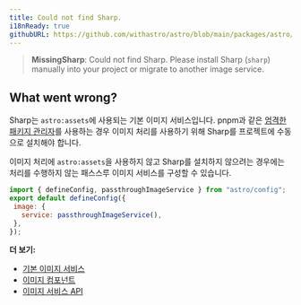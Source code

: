 ```yaml
---
title: Could not find Sharp.
i18nReady: true
githubURL: https://github.com/withastro/astro/blob/main/packages/astro/src/core/errors/errors-data.ts
---
```


> **MissingSharp**: Could not find Sharp. Please install Sharp (`sharp`) manually into your project or migrate to another image service.

## What went wrong?

Sharp는 `astro:assets`에 사용되는 기본 이미지 서비스입니다. pnpm과 같은 [엄격한 패키지 관리자](https://pnpm.io/pnpm-vs-npm#npms-flat-tree)를 사용하는 경우 이미지 처리를 사용하기 위해 Sharp를 프로젝트에 수동으로 설치해야 합니다.

이미지 처리에 `astro:assets`을 사용하지 않고 Sharp를 설치하지 않으려는 경우에는 처리를 수행하지 않는 패스스루 이미지 서비스를 구성할 수 있습니다.

```js
import { defineConfig, passthroughImageService } from "astro/config";
export default defineConfig({
 image: {
   service: passthroughImageService(),
 },
});
```

**더 보기:**

-  [기본 이미지 서비스](/ko/guides/images/#기본-이미지-서비스)
-  [이미지 컴포넌트](/ko/guides/images/#image--astroassets)
-  [이미지 서비스 API](/ko/reference/image-service-reference/)